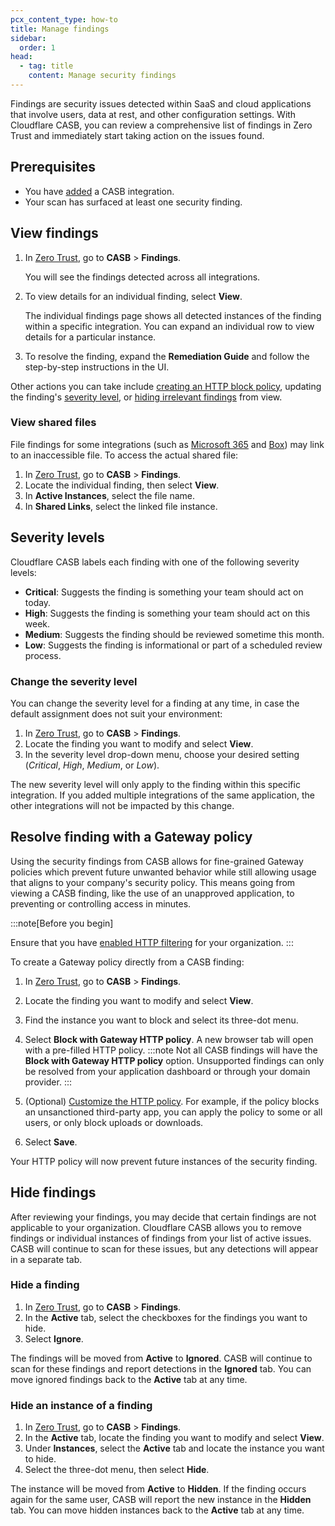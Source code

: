 ```yaml
---
pcx_content_type: how-to
title: Manage findings
sidebar:
  order: 1
head:
  - tag: title
    content: Manage security findings
---
```


Findings are security issues detected within SaaS and cloud applications that involve users, data at rest, and other configuration settings. With Cloudflare CASB, you can review a comprehensive list of findings in Zero Trust and immediately start taking action on the issues found.

## Prerequisites

- You have [added](/cloudflare-one/applications/scan-apps/#add-an-integration) a CASB integration.
- Your scan has surfaced at least one security finding.

## View findings

1. In [Zero Trust](https://one.dash.cloudflare.com), go to **CASB** > **Findings**.

   You will see the findings detected across all integrations.

2. To view details for an individual finding, select **View**.

   The individual findings page shows all detected instances of the finding within a specific integration. You can expand an individual row to view details for a particular instance.

3. To resolve the finding, expand the **Remediation Guide** and follow the step-by-step instructions in the UI.

Other actions you can take include [creating an HTTP block policy](#resolve-finding-with-a-gateway-policy), updating the finding's [severity level](#severity-levels), or [hiding irrelevant findings](#hide-findings) from view.

### View shared files

File findings for some integrations (such as [Microsoft 365](/cloudflare-one/applications/scan-apps/casb-integrations/microsoft-365/#file-sharing) and [Box](/cloudflare-one/applications/scan-apps/casb-integrations/box/#file-sharing)) may link to an inaccessible file. To access the actual shared file:

1. In [Zero Trust](https://one.dash.cloudflare.com), go to **CASB** > **Findings**.
2. Locate the individual finding, then select **View**.
3. In **Active Instances**, select the file name.
4. In **Shared Links**, select the linked file instance.

## Severity levels

Cloudflare CASB labels each finding with one of the following severity levels:

- **Critical**: Suggests the finding is something your team should act on today.
- **High**: Suggests the finding is something your team should act on this week.
- **Medium**: Suggests the finding should be reviewed sometime this month.
- **Low**: Suggests the finding is informational or part of a scheduled review process.

### Change the severity level

You can change the severity level for a finding at any time, in case the default assignment does not suit your environment:

1. In [Zero Trust](https://one.dash.cloudflare.com), go to **CASB** > **Findings**.
2. Locate the finding you want to modify and select **View**.
3. In the severity level drop-down menu, choose your desired setting (_Critical_, _High_, _Medium_, or _Low_).

The new severity level will only apply to the finding within this specific integration. If you added multiple integrations of the same application, the other integrations will not be impacted by this change.

## Resolve finding with a Gateway policy

Using the security findings from CASB allows for fine-grained Gateway policies which prevent future unwanted behavior while still allowing usage that aligns to your company's security policy. This means going from viewing a CASB finding, like the use of an unapproved application, to preventing or controlling access in minutes.

:::note[Before you begin]

Ensure that you have [enabled HTTP filtering](/cloudflare-one/policies/gateway/initial-setup/http/) for your organization.
:::

To create a Gateway policy directly from a CASB finding:

1. In [Zero Trust](https://one.dash.cloudflare.com), go to **CASB** > **Findings**.
2. Locate the finding you want to modify and select **View**.
3. Find the instance you want to block and select its three-dot menu.
4. Select **Block with Gateway HTTP policy**. A new browser tab will open with a pre-filled HTTP policy.
   :::note
   Not all CASB findings will have the **Block with Gateway HTTP policy** option. Unsupported findings can only be resolved from your application dashboard or through your domain provider.
   :::

5. (Optional) [Customize the HTTP policy](/cloudflare-one/policies/gateway/http-policies/). For example, if the policy blocks an unsanctioned third-party app, you can apply the policy to some or all users, or only block uploads or downloads.
6. Select **Save**.

Your HTTP policy will now prevent future instances of the security finding.

## Hide findings

After reviewing your findings, you may decide that certain findings are not applicable to your organization. Cloudflare CASB allows you to remove findings or individual instances of findings from your list of active issues. CASB will continue to scan for these issues, but any detections will appear in a separate tab.

### Hide a finding

1. In [Zero Trust](https://one.dash.cloudflare.com), go to **CASB** > **Findings**.
2. In the **Active** tab, select the checkboxes for the findings you want to hide.
3. Select **Ignore**.

The findings will be moved from **Active** to **Ignored**. CASB will continue to scan for these findings and report detections in the **Ignored** tab. You can move ignored findings back to the **Active** tab at any time.

### Hide an instance of a finding

1. In [Zero Trust](https://one.dash.cloudflare.com), go to **CASB** > **Findings**.
2. In the **Active** tab, locate the finding you want to modify and select **View**.
3. Under **Instances**, select the **Active** tab and locate the instance you want to hide.
4. Select the three-dot menu, then select **Hide**.

The instance will be moved from **Active** to **Hidden**. If the finding occurs again for the same user, CASB will report the new instance in the **Hidden** tab. You can move hidden instances back to the **Active** tab at any time.
